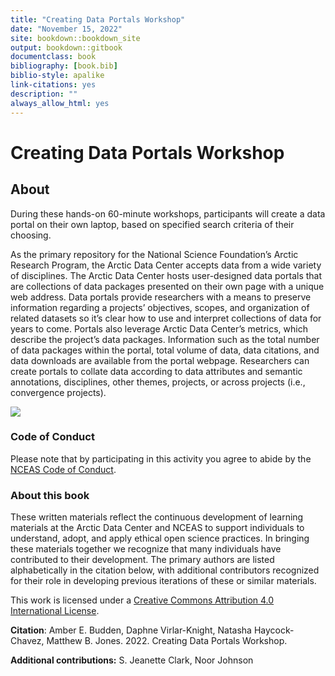 ```yaml
--- 
title: "Creating Data Portals Workshop"
date: "November 15, 2022"
site: bookdown::bookdown_site
output: bookdown::gitbook
documentclass: book
bibliography: [book.bib]
biblio-style: apalike
link-citations: yes
description: ""
always_allow_html: yes
---
```


# Creating Data Portals Workshop {-}

## About {-}

During these hands-on 60-minute workshops, participants will create a data portal on their own laptop, based on specified search criteria of their choosing. 

As the primary repository for the National Science Foundation’s Arctic Research Program, the Arctic Data Center accepts data from a wide variety of disciplines. The Arctic Data Center hosts user-designed data portals that are collections of data packages presented on their own page with a unique web address. Data portals provide researchers with a means to preserve information regarding a projects’ objectives, scopes, and organization of related datasets so it’s clear how to use and interpret collections of data for years to come. Portals also leverage Arctic Data Center’s metrics, which describe the project’s data packages. Information such as the total number of data packages within the portal, total volume of data, data citations, and data downloads are available from the portal webpage. Researchers can create portals to collate data according to data attributes and semantic annotations, disciplines, other themes, projects, or across projects (i.e., convergence projects). 


![](images/arctic-data-center.png)


### Code of Conduct {-}
Please note that by participating in this activity you agree to abide by the [NCEAS Code of Conduct](https://www.nceas.ucsb.edu/sites/default/files/2021-11/NCEAS_Code-of-Conduct_Nov2021_0.pdf). 


### About this book {-}

These written materials reflect the continuous development of learning materials at the Arctic Data Center and NCEAS to support individuals to understand, adopt, and apply ethical open science practices. In bringing these materials together we recognize that many individuals have contributed to their development. The primary authors are listed alphabetically in the citation below, with additional contributors recognized for their role in developing previous iterations of these or similar materials.

This work is licensed under a [Creative Commons Attribution 4.0 International License](http://creativecommons.org/licenses/by/4.0/).

**Citation**: Amber E. Budden,  Daphne Virlar-Knight, Natasha Haycock-Chavez, Matthew B. Jones. 2022. Creating Data Portals Workshop.

**Additional contributions:** S. Jeanette Clark, Noor Johnson
